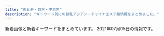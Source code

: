 ```yaml
---
title: "恵比寿・目黒・中目黒"
description: "キーワード別にの巨乳アジアン・チャイナエステ嬢情報をまとめました。"
---
```


新着画像と新着キーワードをまとめています。
2021年07月05日の情報です。

<DmmAffiliateIns />
<KeywordTable
  shops={
    [
    {
        "url": "http://ms-mens.com/",
        "img_links": [
            "http://ms-mens.com/staff/yuri/01.jpg",
            "http://ms-mens.com/img/mainft.jpg",
            "http://ms-mens.com/pic/topimg2.jpg",
            "http://ms-mens.com/pic/topimg1.jpg",
            "http://ms-mens.com/pic/topimg3.jpg",
            "http://ms-mens.com/img/ttl_concept.png",
            "http://ms-mens.com/img/conmsg.png",
            "http://ms-mens.com/img/access/road02.jpg",
            "http://ms-mens.com/img/access/road03.jpg",
            "http://ms-mens.com/staff/sayuri/01.jpg",
            "http://ms-mens.com/img/ttl_staff.png",
            "http://ms-mens.com/img/access/road01.jpg",
            "http://ms-mens.com/staff/aya/01.jpg",
            "http://ms-mens.com/img/access/roaddm.png",
            "http://ms-mens.com/pic/head.jpg",
            "http://ms-mens.com/img/foot.jpg"
        ],
        "name": "\u30c8\u30f3\u30c8\u30f3",
        "station": "JR\u6075\u6bd4\u5bff\u99c5\u897f\u53e3",
        "keywords": {
            "C": 7
        }
    },
    {
        "keywords": {
            "C": 7,
            "G": 2,
            "88": 3,
            "85": 4,
            "E": 2,
            "86": 4,
            "D": 8,
            "87": 1
        },
        "station": "JR\u76ee\u9ed2\u99c5\u6771\u53e3",
        "img_links": [
            "http://iyashi-kokoro.info/img/st61.jpg",
            "http://iyashi-kokoro.info/i/img/s2.jpg",
            "http://iyashi-kokoro.info/img/fla.jpg",
            "http://iyashi-kokoro.info/i/img/r6.jpg",
            "http://iyashi-kokoro.info/img/acc2.jpg",
            "http://iyashi-kokoro.info/i/img/st65.jpg",
            "http://iyashi-kokoro.info/img/mo.png",
            "http://iyashi-kokoro.info/i/img/acc4.jpg",
            "http://iyashi-kokoro.info/img/st65.jpg",
            "http://iyashi-kokoro.info/i/img/acc1.jpg",
            "http://iyashi-kokoro.info/i/img/r3.jpg",
            "http://iyashi-kokoro.info/i/img/s1.jpg",
            "http://iyashi-kokoro.info/img/acc3.jpg",
            "http://iyashi-kokoro.info/img/s61.jpg",
            "http://iyashi-kokoro.info/i/img/acc2.jpg",
            "http://iyashi-kokoro.info/i/img/r5.jpg",
            "http://iyashi-kokoro.info/img/cam.jpg",
            "http://iyashi-kokoro.info/i/img/st64.jpg",
            "http://iyashi-kokoro.info/img/s60.jpg",
            "http://iyashi-kokoro.info/img/acc4.jpg",
            "http://iyashi-kokoro.info/i/img/st60.jpg",
            "http://iyashi-kokoro.info/i/img/s4.jpg",
            "http://iyashi-kokoro.info/img/st63.jpg",
            "http://iyashi-kokoro.info/i/img/st62.jpg",
            "http://iyashi-kokoro.info/i/img/r1.jpg",
            "http://iyashi-kokoro.info/img/s64.jpg",
            "http://iyashi-kokoro.info/i/img/acc3.jpg",
            "http://iyashi-kokoro.info/i/img/st63.jpg",
            "http://iyashi-kokoro.info/img/acc1.jpg",
            "http://iyashi-kokoro.info/img/st62.jpg",
            "http://iyashi-kokoro.info/img/st64.jpg",
            "http://iyashi-kokoro.info/i/img/s3.jpg",
            "http://iyashi-kokoro.info/img/s65.jpg",
            "http://iyashi-kokoro.info/img/botton.jpg",
            "http://iyashi-kokoro.info/i/img/st61.jpg",
            "http://iyashi-kokoro.info/img/s62.jpg",
            "http://iyashi-kokoro.info/img/st60.jpg",
            "http://iyashi-kokoro.info/i/img/r2.jpg",
            "http://iyashi-kokoro.info/img/s63.jpg",
            "http://iyashi-kokoro.info/i/img/r4.jpg"
        ],
        "name": "\u307f\u3086\u304d",
        "url": "http://iyashi-kokoro.info/"
    },
    {
        "img_links": [
            "https://lumia.tokyo/images/therapist/th_mio2.jpg",
            "https://lumia.tokyo/images/therapist/th_hina.jpg",
            "https://lumia.tokyo/images/therapist/th_hina2.jpg",
            "https://lumia.tokyo/images/therapist/th_rei.jpg",
            "https://lumia.tokyo/images/therapist/th_rin.jpg",
            "https://lumia.tokyo/images/slide/main_slide_campaign_sp.jpg",
            "https://lumia.tokyo/images/slide/new_open_sp.jpg",
            "https://lumia.tokyo/images/therapist/th_mio.jpg",
            "https://lumia.tokyo/images/therapist/th_miyuki.jpg",
            "https://lumia.tokyo/images/therapist/th_haruka.jpg",
            "https://lumia.tokyo/images/therapist/th_miya.jpg"
        ],
        "name": "Lumia\uff5e\u30eb\u30df\u30a2",
        "keywords": {
            "D": 6,
            "C": 8
        },
        "url": "https://lumia.tokyo/",
        "station": "\u4e2d\u76ee\u9ed2\u99c5"
    },
    {
        "keywords": {},
        "name": "\u91d1\u306e\u6708",
        "img_links": [
            "http://kintsuki.este88.com/gals/mika1.jpg",
            "http://kintsuki.este88.com/gals/rina1.jpg",
            "http://kintsuki.este88.com/gals/kana1.jpg",
            "http://kintsuki.este88.com/images/r02.jpg",
            "http://kintsuki.este88.com/images/ph1.jpg",
            "http://kintsuki.este88.com/gals/kixyoko1.jpg",
            "http://kintsuki.este88.com/images/r01.jpg",
            "http://kintsuki.este88.com/gals/koyuki1.jpg",
            "http://kintsuki.este88.com/gals/kaori1.jpg",
            "http://kintsuki.este88.com/images/r04.jpg",
            "http://kintsuki.este88.com/gals/yuyu1.jpg",
            "http://kintsuki.este88.com/gals/rei1.jpg",
            "http://kintsuki.este88.com/gals/momo1.jpg"
        ],
        "url": "http://kintsuki.este88.com/",
        "station": "JR\u76ee\u9ed2\u99c5\u6771\u53e3"
    },
    {
        "img_links": [
            "http://with-you.tyo.cm/photos/sites/6/2019/03/2019030615474648.jpg",
            "http://with-you.tyo.cm/photos/sites/6/2019/12/2019121914290210.jpg",
            "http://with-you.tyo.cm/photos/sites/6/2019/12/2019121914290846.jpg",
            "http://with-you.tyo.cm/images/s_staff.jpg",
            "http://with-you.tyo.cm/photos/sites/6/2021/06/2021061716551798.jpg",
            "http://with-you.tyo.cm/photos/sites/6/2019/11/2019110108001772.jpg",
            "http://with-you.tyo.cm/photos/sites/6/2020/03/2020032714542799.jpg",
            "http://with-you.tyo.cm/photos/sites/6/2019/11/2019112916075124.jpg",
            "http://with-you.tyo.cm/photos/sites/6/2021/04/2021041715082929.jpg",
            "http://with-you.tyo.cm/photos/sites/6/2020/06/2020061515330329.jpg",
            "http://with-you.tyo.cm/images/s_news.jpg",
            "http://with-you.tyo.cm/photos/sites/6/2020/06/2020061515324852.jpg",
            "http://with-you.tyo.cm/images/s_link.jpg",
            "http://with-you.tyo.cm/photos/sites/6/2019/11/2019111915264240.jpg",
            "http://with-you.tyo.cm/photos/sites/6/2019/10/2019102716505124.jpg",
            "http://with-you.tyo.cm/photos/sites/6/2019/06/2019060510455732.jpg",
            "http://with-you.tyo.cm/photos/sites/6/2019/11/2019110108002447.jpg",
            "http://with-you.tyo.cm/photos/sites/6/2019/11/2019112214502832.jpg",
            "http://with-you.tyo.cm/photos/sites/6/2019/12/2019121017051597.jpg",
            "http://with-you.tyo.cm/photos/sites/6/2019/10/2019102716505281.jpg",
            "http://with-you.tyo.cm/images/s_pick.jpg",
            "http://with-you.tyo.cm/photos/sites/6/2020/03/2020032714573892.jpg",
            "http://with-you.tyo.cm/photos/sites/6/2019/11/2019110806175615.jpg",
            "http://with-you.tyo.cm/images/top.png",
            "http://with-you.tyo.cm/photos/sites/6/2019/11/2019110107573374.jpg",
            "http://with-you.tyo.cm/photos/sites/6/2019/11/2019110806175734.jpg",
            "http://with-you.tyo.cm/photos/sites/6/2019/11/2019112214503286.jpg",
            "http://with-you.tyo.cm/photos/sites/6/2019/11/2019110606012817.jpg",
            "http://with-you.tyo.cm/photos/sites/6/2019/02/2019021816155116.jpg",
            "http://with-you.tyo.cm/photos/sites/6/2019/02/2019021818404723.jpg",
            "http://with-you.tyo.cm/photos/sites/6/2019/11/2019112517121980.jpg",
            "http://with-you.tyo.cm/photos/sites/6/2019/11/2019112517122617.jpg",
            "http://with-you.tyo.cm/photos/sites/6/2019/02/2019021818395644.jpg",
            "http://with-you.tyo.cm/photos/sites/6/2019/02/2019021816145119.jpg",
            "http://with-you.tyo.cm/photos/sites/6/2021/06/2021061716551137.jpg",
            "http://with-you.tyo.cm/photos/sites/6/2020/09/2020092511214697.jpg",
            "http://with-you.tyo.cm/photos/sites/6/2019/11/2019110107572662.jpg"
        ],
        "url": "http://with-you.tyo.cm",
        "name": "With you\u30fb\u30a6\u30a3\u30ba\u30e6\u30fc",
        "station": "JR\u76ee\u9ed2\u99c5\u6771\u53e3",
        "keywords": {
            "C": 27,
            "D": 14
        }
    },
    {
        "station": "JR\u76ee\u9ed2\u99c5\u897f\u53e3",
        "keywords": {
            "\u4e73": 2
        },
        "url": "https://eminalhealthbeautysalon.amebaownd.com/",
        "name": "Eminal beauty \u30b5\u30ed\u30f3",
        "img_links": []
    },
    {
        "url": "http://victoria.tyo.cm/",
        "name": "Victoria\u30fb\u30d3\u30af\u30c8\u30ea\u30a2",
        "img_links": [
            "http://victoria.tyo.cm/photos/sites/13/2019/07/2019070206503156.jpg",
            "http://victoria.tyo.cm/photos/sites/13/2019/08/2019080607062415.jpg",
            "http://victoria.tyo.cm/photos/sites/13/2020/02/202002030340133.jpg",
            "http://victoria.tyo.cm/photos/sites/13/2019/04/2019041807165826.jpg",
            "http://victoria.tyo.cm/photos/sites/13/2019/01/2019010506292922.jpg",
            "http://victoria.tyo.cm/photos/sites/13/2019/12/2019120106181894.jpg",
            "http://victoria.tyo.cm/images/pick.jpg",
            "http://victoria.tyo.cm/photos/sites/13/2019/01/2019010506293526.jpg",
            "http://victoria.tyo.cm/photos/sites/13/2020/01/2020011205500461.jpg",
            "http://victoria.tyo.cm/photos/sites/13/2019/05/201905100639429.jpg",
            "http://victoria.tyo.cm/images/room3.jpg",
            "http://victoria.tyo.cm/photos/sites/13/2019/10/2019100904082968.jpg",
            "http://victoria.tyo.cm/photos/sites/13/2019/01/2019011103510521.jpg",
            "http://victoria.tyo.cm/photos/sites/13/2018/12/2018122904422525.jpg",
            "http://victoria.tyo.cm/photos/sites/13/2020/02/2020021307433041.jpg",
            "http://victoria.tyo.cm/photos/sites/13/2020/01/2020011104241542.jpg",
            "http://victoria.tyo.cm/photos/sites/13/2018/12/2018121502493879.jpg",
            "http://victoria.tyo.cm/images/s_staff.png",
            "http://victoria.tyo.cm/photos/sites/13/2020/01/2020012005552622.jpg",
            "http://victoria.tyo.cm/photos/sites/13/2018/12/2018122701570643.jpg",
            "http://victoria.tyo.cm/photos/sites/13/2019/12/2019120904521188.jpg",
            "http://victoria.tyo.cm/images/mobile.jpg",
            "http://victoria.tyo.cm/photos/sites/13/2019/02/2019021407162693.jpg",
            "http://victoria.tyo.cm/photos/sites/13/2019/01/2019012509534353.jpg",
            "http://victoria.tyo.cm/photos/sites/13/2020/10/2020100803550565.jpg",
            "http://victoria.tyo.cm/photos/sites/13/2019/01/2019012509505197.jpg",
            "http://victoria.tyo.cm/photos/sites/13/2019/04/2019040304024424.jpg",
            "http://victoria.tyo.cm/photos/sites/13/2019/06/2019061005275095.jpg",
            "http://victoria.tyo.cm/images/room2.jpg",
            "http://victoria.tyo.cm/photos/sites/13/2021/02/2021021509575615.jpg",
            "http://victoria.tyo.cm/photos/sites/13/2020/02/2020020104570910.jpg",
            "http://victoria.tyo.cm/photos/sites/13/2019/02/2019022703022355.jpg",
            "http://victoria.tyo.cm/photos/sites/13/2019/02/2019021206543056.jpg",
            "http://victoria.tyo.cm/photos/sites/13/2018/12/2018122701570616.jpg",
            "http://victoria.tyo.cm/photos/sites/13/2018/12/2018121502493953.jpg",
            "http://victoria.tyo.cm/photos/sites/13/2019/10/2019101403232834.jpg",
            "http://victoria.tyo.cm/photos/sites/13/2019/01/2019012108071242.jpg",
            "http://victoria.tyo.cm/photos/sites/13/2020/01/2020012005552181.jpg",
            "http://victoria.tyo.cm/images/top.jpg",
            "http://victoria.tyo.cm/photos/sites/13/2018/12/2018121502493847.jpg",
            "http://victoria.tyo.cm/photos/sites/13/2019/12/2019120406433710.jpg",
            "http://victoria.tyo.cm/photos/sites/13/2018/12/2018121502493814.jpg",
            "https://www.a-side.com/ad/koko/include/banner/koko_125x125.png",
            "http://victoria.tyo.cm/images/room1.jpg",
            "http://victoria.tyo.cm/images/room4.jpg",
            "http://victoria.tyo.cm/photos/sites/13/2020/03/2020031904101259.jpg",
            "http://victoria.tyo.cm/images/news.jpg",
            "http://victoria.tyo.cm/photos/sites/13/2019/10/2019100904083557.jpg",
            "http://victoria.tyo.cm/images/face.jpg"
        ],
        "station": "JR\u76ee\u9ed2\u99c5\u6771\u53e3",
        "keywords": {
            "D": 14,
            "89": 1,
            "87": 3,
            "C": 6,
            "93": 1,
            "82": 2,
            "85": 6,
            "83": 4,
            "G": 1,
            "E": 2,
            "86": 6
        }
    },
    {
        "url": "http://www.ourstarts.site/",
        "img_links": [
            "http://www.ourstarts.site/uploads/210619/1-210619104J5c3.jpg",
            "http://www.ourstarts.site/templets/default/picture/head_tell.png",
            "http://www.ourstarts.site/templets/default/images/t3.jpg",
            "http://www.ourstarts.site/uploads/allimg/200729/1-200H9141229.jpg",
            "http://www.ourstarts.site/uploads/allimg/200729/1-200H9141213.jpg",
            "http://www.ourstarts.site/templets/default/picture/tel_contact.png",
            "http://www.ourstarts.site/templets/default/picture/right1.png",
            "http://www.ourstarts.site/templets/default/picture/right.png",
            "http://www.ourstarts.site/templets/default/images/t2.jpg",
            "http://www.ourstarts.site/templets/default/picture/timg (1).png",
            "http://www.ourstarts.site/uploads/210619/1-210619104R11a.jpg",
            "http://www.ourstarts.site/templets/default/picture/staff.png",
            "http://www.ourstarts.site/templets/default/picture/news.png",
            "http://www.ourstarts.site/uploads/210619/1-210619104Z4200.jpg",
            "http://www.ourstarts.site/templets/default/images/t1.jpg",
            "http://www.ourstarts.site/uploads/180917/1-1P91G6122J28.jpg",
            "http://www.ourstarts.site/uploads/allimg/200729/1-200H9141912.jpg",
            "http://www.ourstarts.site/templets/default/picture/foot_tel.png",
            "http://www.ourstarts.site/templets/default/picture/close.png"
        ],
        "station": "JR\u6075\u6bd4\u5bff\u99c5\u897f\u53e3",
        "keywords": {},
        "name": "\u30b9\u30ef\u30a4\u30e4\u30fc"
    },
    {
        "url": "http://nakamegurofun.com/",
        "keywords": {
            "87": 4,
            "88": 1,
            "D": 5,
            "C": 1,
            "85": 1
        },
        "station": "\u4e2d\u76ee\u9ed2\u99c5\u897f\u53e3",
        "img_links": [
            "http://nakamegurofun.com/images/s1.jpg",
            "http://nakamegurofun.com/files/0024f22.jpg",
            "http://nakamegurofun.com/images/shop/shop04.jpg",
            "http://nakamegurofun.com/images/s2.jpg",
            "http://nakamegurofun.com/files/0020964.jpg",
            "http://nakamegurofun.com/files/0060964.jpg",
            "http://nakamegurofun.com/files/002fa9d.jpg",
            "http://nakamegurofun.com/images/shop/shop01.jpg",
            "http://nakamegurofun.com/images/xian.png",
            "http://nakamegurofun.com/files/006fa9d.jpg",
            "http://nakamegurofun.com/images/service91a6.png",
            "http://nakamegurofun.com/files/0050964.jpg",
            "http://nakamegurofun.com/images/s4.jpg",
            "http://nakamegurofun.com/files/005fa9d.jpg",
            "http://nakamegurofun.com/images/infotiao1.jpg",
            "http://nakamegurofun.com/files/0030964.jpg",
            "http://nakamegurofun.com/files/002-030964.jpg",
            "http://nakamegurofun.com/images/shop/shop03.jpg",
            "http://nakamegurofun.com/files/0064f22.jpg",
            "http://nakamegurofun.com/files/0034f22.jpg",
            "http://nakamegurofun.com/files/007-020964.jpg",
            "http://nakamegurofun.com/images/s5.jpg",
            "http://nakamegurofun.com/files/0054f22.jpg",
            "http://nakamegurofun.com/files/003-020964.jpg",
            "http://nakamegurofun.com/files/007fa9d.jpg",
            "http://nakamegurofun.com/files/005-020964.jpg",
            "http://nakamegurofun.com/images/shop/shop02.jpg",
            "http://nakamegurofun.com/images/zi_staff.png",
            "http://nakamegurofun.com/images/s3.jpg",
            "http://nakamegurofun.com/files/002-020964.jpg",
            "http://nakamegurofun.com/images/main_top.png",
            "http://nakamegurofun.com/files/008fa9d.jpg",
            "http://nakamegurofun.com/images/main_bottom.png",
            "http://nakamegurofun.com/files/008-020964.jpg",
            "http://nakamegurofun.com/files/003-030964.jpg",
            "http://nakamegurofun.com/files/008-030964.jpg",
            "http://nakamegurofun.com/images/zi_massage.png",
            "http://nakamegurofun.com/files/0074f22.jpg",
            "http://nakamegurofun.com/files/006-030964.jpg",
            "http://nakamegurofun.com/files/003fa9d.jpg",
            "http://nakamegurofun.com/files/007-030964.jpg",
            "http://nakamegurofun.com/images/tel.png",
            "http://nakamegurofun.com/files/0080964.jpg",
            "http://nakamegurofun.com/files/0084f22.jpg",
            "http://nakamegurofun.com/files/006-020964.jpg",
            "http://nakamegurofun.com/files/0070964.jpg",
            "http://nakamegurofun.com/files/005-030964.jpg"
        ],
        "name": "Flower \uff5e\u30d5\u30e9\u30ef\u30fc\uff5e"
    },
    {
        "img_links": [
            "https://meguro-babel.com/topics/img/158-1.jpg",
            "https://meguro-babel.com/girl/2.jpg",
            "https://meguro-babel.com/images/room/photo03.jpg",
            "https://meguro-babel.com/girl/24.jpg",
            "https://meguro-babel.com/girl/7.jpg",
            "https://meguro-babel.com/girl/15.jpg",
            "https://meguro-babel.com/girl/5.jpg",
            "https://meguro-babel.com/images/room/photo01.jpg",
            "https://meguro-babel.com/topics/img/145-1.jpg",
            "https://meguro-babel.com/girl/1.jpg",
            "https://meguro-babel.com/girl/4.jpg",
            "https://meguro-babel.com/topics/img/156-1.jpg",
            "https://meguro-babel.com/topics/img/159-2.jpg",
            "https://meguro-babel.com/girl/8.jpg",
            "https://meguro-babel.com/girl/9.jpg",
            "https://meguro-babel.com/images/topimg4.jpg",
            "https://meguro-babel.com/topics/img/157-1.jpg",
            "https://meguro-babel.com/images/room/photo04.jpg",
            "https://meguro-babel.com/images/img_1.jpg",
            "https://meguro-babel.com/girl/21.jpg",
            "https://meguro-babel.com/images/room/photo02.jpg",
            "https://meguro-babel.com/images/qr.jpg"
        ],
        "url": "https://meguro-babel.com/",
        "name": "\u30d0\u30d9\u30eb",
        "keywords": {},
        "station": "JR\u76ee\u9ed2\u99c5\u6771\u53e3"
    },
    {
        "url": "http://www.himawari-aroma.xyz/",
        "keywords": {},
        "station": "JR\u6075\u6bd4\u5bff\u99c5\u897f\u53e3",
        "img_links": [
            "http://www.himawari-aroma.xyz/images/staff/3/mayu.png",
            "http://www.himawari-aroma.xyz/images/psd/off.jpg",
            "http://www.himawari-aroma.xyz/images/13.png",
            "http://www.himawari-aroma.xyz/images/staff/3/ami.png",
            "http://www.himawari-aroma.xyz/images/sys.jpg",
            "http://www.himawari-aroma.xyz/images/shop/4/2.jpg",
            "http://www.himawari-aroma.xyz/images/shop/4/1.jpg",
            "http://www.himawari-aroma.xyz/images/shop/1.png"
        ],
        "name": "\u3072\u307e\u308f\u308a"
    },
    {
        "station": "JR\u76ee\u9ed2\u99c5\u6771\u53e3",
        "name": "Angel-\u30a8\u30f3\u30b8\u30a7\u30eb-",
        "keywords": {
            "87": 2,
            "85": 1,
            "D": 6,
            "86": 4,
            "C": 13,
            "E": 1
        },
        "img_links": [
            "http://angel.jpn.cm/images/girl-z1.jpg",
            "http://angel.jpn.cm/images/room4.jpg",
            "http://angel.jpn.cm/images/room6.jpg",
            "http://angel.jpn.cm/images/s_news.png",
            "http://angel.jpn.cm/images/info.jpg",
            "http://angel.jpn.cm/images/mobile.jpg",
            "http://cdn.dino-es.com/images/logo/150x40DinoEs.png",
            "http://angel.jpn.cm/images/room2.jpg",
            "http://angel.jpn.cm/photos/sites/3/2019/10/2019100910242499.jpg",
            "http://angel.jpn.cm/photos/sites/3/2021/02/2021021714005240.jpg",
            "http://angel.jpn.cm/images/room3.jpg",
            "http://angel.jpn.cm/photos/sites/3/2020/06/2020061515170635.jpg",
            "http://angel.jpn.cm/photos/sites/3/2019/12/2019122718552413.jpg",
            "http://angel.jpn.cm/images/top02.jpg",
            "http://angel.jpn.cm/images/top01.jpg",
            "http://angel.jpn.cm/images/girl-z2.jpg",
            "http://angel.jpn.cm/images/room7.jpg",
            "http://angel.jpn.cm/photos/sites/3/2019/12/2019122718552430.jpg",
            "http://angel.jpn.cm/images/nbj3.jpg",
            "http://angel.jpn.cm/photos/sites/3/2020/09/2020092511154515.jpg",
            "http://angel.jpn.cm/images/room1.jpg",
            "http://angel.jpn.cm/images/s_staff.png",
            "http://angel.jpn.cm/photos/sites/3/2019/11/201911181407260.jpg",
            "http://angel.jpn.cm/photos/sites/3/2021/02/2021022516024747.jpg",
            "http://angel.jpn.cm/images/s_link.png",
            "http://angel.jpn.cm/images/s_pick.png",
            "http://angel.jpn.cm/photos/sites/3/2019/12/2019122718552333.jpg",
            "http://angel.jpn.cm/photos/sites/3/2019/07/2019071016030711.jpg",
            "http://angel.jpn.cm/photos/sites/3/2019/07/2019071213431954.jpg",
            "http://angel.jpn.cm/photos/sites/3/2019/11/2019111814073465.jpg",
            "http://angel.jpn.cm/images/s_mobile.png",
            "http://angel.jpn.cm/images/room5.jpg"
        ],
        "url": "http://angel.jpn.cm/"
    },
    {
        "name": "\u685c\u6e80\u958b",
        "img_links": [
            "http://sakuramadmin.jpest.net/uploads//202106100529247.jpg",
            "http://sakuram.jpest.net/images/sp_tit_massage.jpg",
            "http://sakuramadmin.jpest.net/uploads//2021031911082377-e1616152110616.jpeg",
            "http://sakuram.jpest.net/images/tit_sch.jpg",
            "http://sakuramadmin.jpest.net/uploads//2021060403001280.jpg",
            "http://sakuram.jpest.net/images/tit_new.jpg",
            "http://sakuram.jpest.net/images/g0.jpg",
            "http://sakuramadmin.jpest.net/uploads//2021063011322544.jpg",
            "http://sakuramadmin.jpest.net/uploads//2021050608205136-e1620289297840.jpeg",
            "http://sakuram.jpest.net/images/tit_massage.jpg",
            "http://sakuram.jpest.net/images/sp_tit_new.jpg",
            "http://sakuram.jpest.net/images/c1.jpg",
            "http://sakuramadmin.jpest.net/uploads//2021051616283953-e1621182530874.jpeg",
            "http://sakuram.jpest.net/images/acc.jpg",
            "http://sakuram.jpest.net/images/c5.jpg",
            "http://sakuram.jpest.net/images/c6.jpg",
            "http://sakuram.jpest.net/images/top.jpg",
            "http://sakuram.jpest.net/images/tit_pro.jpg",
            "http://sakuram.jpest.net/images/sp_tit_pro.jpg",
            "http://sakuram.jpest.net/images/c9.jpg",
            "http://sakuram.jpest.net/images/sp_tit_staff.jpg",
            "http://sakuram.jpest.net/images/c8.jpg",
            "http://sakuramadmin.jpest.net/uploads//2021051906122737-scaled-e1621404764474.jpeg",
            "http://sakuram.jpest.net/images/c7.jpg",
            "http://sakuram.jpest.net/images/tit_staff.jpg",
            "http://sakuram.jpest.net/images/c2.jpg",
            "http://sakuram.jpest.net/images/tel.png",
            "http://sakuram.jpest.net/images/c3.jpg",
            "http://sakuram.jpest.net/images/c4.jpg",
            "http://sakuramadmin.jpest.net/uploads//2021051616285979-e1621182557998.jpeg",
            "http://sakuramadmin.jpest.net/uploads//2021031911072093-e1616152076234.jpeg",
            "http://sakuram.jpest.net/images/sp_tit_pick.jpg",
            "http://sakuramadmin.jpest.net/uploads//2021062605453037.jpg"
        ],
        "url": "http://sakuram.jpest.net/",
        "station": "JR\u6075\u6bd4\u5bff\u897f\u53e3",
        "keywords": {
            "E": 1,
            "86": 1,
            "C": 1
        }
    },
    {
        "img_links": [
            "http://www.oasis.esjoho.com/img/ttl_info.png",
            "http://www.oasis.esjoho.com/img/pickup.jpg",
            "http://www.oasis.esjoho.com/img/btn_side_mobile.jpg",
            "http://www.oasis.esjoho.com/files/002.jpg",
            "http://www.oasis.esjoho.com/files/005-02.jpg",
            "http://www.oasis.esjoho.com/img/ttl_news.png",
            "http://www.oasis.esjoho.com/files/005.jpg",
            "http://www.oasis.esjoho.com/files/004-02.jpg",
            "http://www.oasis.esjoho.com/files/004.jpg",
            "http://www.oasis.esjoho.com/img/btn_blog.png",
            "http://www.oasis.esjoho.com/img/goback.jpg",
            "http://www.oasis.esjoho.com/files/001-02.jpg",
            "http://www.oasis.esjoho.com/img/tel.png",
            "http://www.oasis.esjoho.com/files/002-02.jpg",
            "http://www.oasis.esjoho.com/files/001.jpg"
        ],
        "station": "\u897f\u5c0f\u5c71\u99c5",
        "name": "\u7652\u3057\u5bb6",
        "url": "http://www.oasis.esjoho.com/",
        "keywords": {
            "86": 2,
            "D": 6,
            "C": 14,
            "85": 2,
            "87": 4
        }
    },
    {
        "keywords": {},
        "station": "JR\u76ee\u9ed2\u99c5\u897f\u53e3",
        "url": "http://onlyone.tyo.cm/",
        "img_links": [],
        "name": "OnlyOne"
    }
]
}
/>
<DmmAffiliateScript />
